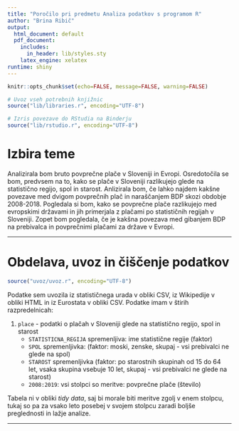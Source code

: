 ```yaml
---
title: "Poročilo pri predmetu Analiza podatkov s programom R"
author: "Brina Ribič"
output:
  html_document: default
  pdf_document:
    includes:
      in_header: lib/styles.sty
    latex_engine: xelatex
runtime: shiny
---
```


```r
knitr::opts_chunk$set(echo=FALSE, message=FALSE, warning=FALSE)

# Uvoz vseh potrebnih knjižnic
source("lib/libraries.r", encoding="UTF-8")
```

```r
# Izris povezave do RStudia na Binderju
source("lib/rstudio.r", encoding="UTF-8")
```

# Izbira teme

Analizirala bom bruto povprečne plače v Sloveniji in Evropi. Osredotočila se bom, predvsem na to, kako se plače v Sloveniji razlikujejo glede na statistično regijo, spol in starost. Anlizirala bom, če lahko najdem kakšne povezave med dvigom povprečnih plač in naraščanjem BDP skozi obdobje 2008-2018. Pogledala si bom, kako se povprečne plače razlikujejo med evropskimi državami in jih primerjala z plačami po statističnih regijah v Sloveniji. Zopet bom pogledala, če je kakšna povezava med gibanjem BDP na prebivalca in povprečnimi plačami za države v Evropi.


***

# Obdelava, uvoz in čiščenje podatkov

```r
source("uvoz/uvoz.r", encoding="UTF-8")
```
  
Podatke sem uvozila iz statističnega urada v obliki CSV, iz Wikipedije v obliki HTML in iz Eurostata v obliki CSV. Podatke imam v štirih razpredelnicah:

1. `place` - podatki o plačah v Sloveniji glede na statistično regijo, spol in starost
   - `STATISTICNA_REGIJA` spremenljiva: ime statistične regije (faktor)
   - `SPOL` spremenljivka: (faktor: moski, zenske, skupaj - vsi prebivalci ne glede na spol)
   - `STAROST` spremenljivka (faktor: po starostnih skupinah od 15 do 64 let, vsaka skupina                   vsebuje 10 let, skupaj - vsi prebivalci ne glede na starost)
   - `2008:2019`: vsi stolpci so meritve: povprečne plače (število)

Tabela ni v obliki *tidy data*, saj bi morale biti meritve zgolj v enem stolpcu, tukaj so pa za vsako leto posebej v svojem stolpcu zaradi boljše preglednosti in lažje analize.

***
